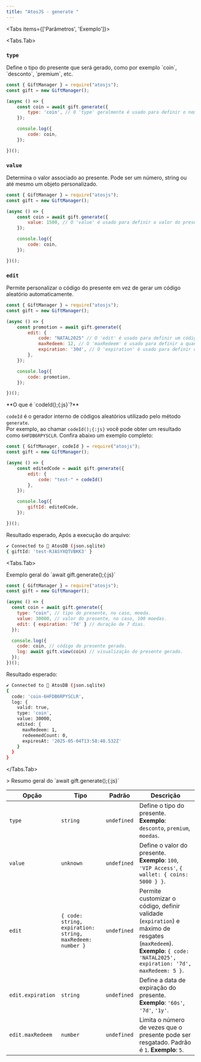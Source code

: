 ```yaml
---
title: "AtosJS - generate "
---
```



<Tabs items={['Parâmetros', 'Exemplo']}>

<Tabs.Tab>
<Steps>

### `type`

<Callout type=".">
Define o tipo do presente que será gerado, como por exemplo `coin`, `desconto`, `premium`, etc.
</Callout>

```javascript filename="index.js" showLineNumbers copy 
const { GiftManager } = require("atosjs");
const gift = new GiftManager();

(async () => {
    const coin = await gift.generate({
        type: 'coin', // O 'type' geralmente é usado para definir o nome do presente.
    });

    console.log({
        code: coin,
    });

})();
```

### `value`

<Callout type=".">
Determina o valor associado ao presente. Pode ser um número, string ou até mesmo um objeto personalizado.
</Callout>

```javascript filename="index.js" showLineNumbers copy
const { GiftManager } = require("atosjs");
const gift = new GiftManager();

(async () => {
    const coin = await gift.generate({
        value: 1500, // O 'value' é usado para definir o valor do presente.
    });

    console.log({
        code: coin,
    });

})();
```

### `edit`

<Callout type=".">
Permite personalizar o código do presente em vez de gerar um código aleatório automaticamente.
</Callout>

```javascript filename="index.js" showLineNumbers copy
const { GiftManager } = require("atosjs");
const gift = new GiftManager();

(async () => {
    const promotion = await gift.generate({
        edit: {
            code: "NATAL2025" // O 'edit' é usado para definir um código específico em vez de gerar um código aleatório.
            maxRedeem: 12, // O 'maxRedeem' é usado para definir a quantidade de uso do presente.
            expiration: '30d', // O 'expiration' é usado para definir o tempo de válidade do presente.
        },
    });

    console.log({
        code: promotion,
    });

})();
```

<Callout type="info">
**O que é `codeId();{:js}`?**

`codeId` é o gerador interno de códigos aleatórios utilizado pelo método `generate`.  
Por exemplo, ao chamar `codeId();{:js}` você pode obter um resultado como `6HFDB6RPYSCLR`. Confira abaixo um exemplo completo:

```javascript filename="index.js" showLineNumbers copy
const { GiftManager, codeId } = require("atosjs");
const gift = new GiftManager();

(async () => {
    const editedCode = await gift.generate({
        edit: {
            code: "test-" + codeId()
        },
    });

    console.log({
        giftId: editedCode,
    });

})();
```

Resultado esperado, Após a execução do arquivo:

```bash filename="Terminal"
✔ Connected to 🚀 AtosDB (json.sqlite)                                                                                                             2:24:20 AM
{ giftId: 'test-RJASYXQTVBKK3' }
```
</Callout>


</Steps>
</Tabs.Tab>

<Tabs.Tab>

<Callout type=".">
Exemplo geral do `await gift.generate();{:js}`
</Callout>

```javascript filename="index.js" showLineNumbers copy
const { GiftManager } = require("atosjs");
const gift = new GiftManager();

(async () => {
  const coin = await gift.generate({
    type: "coin", // tipo do presente, no caso, moeda.
    value: 30000, // valor do presente, no caso, 100 moedas.
    edit: { expiration: '7d' } // duração de 7 dias.
  });

  console.log({
    code: coin, // código do presente gerado.
    log: await gift.view(coin) // visualização do presente gerado.
  });
})();
```

<Callout type=".">
<div style={{ display: 'flex', alignItems: 'center', gap: '0.5rem', fontSize: '1rem', fontWeight: 'bold' }}>
  <FaPlugCircleCheck size="1rem" />
  <span>Resultado esperado:</span>
</div>

```bash filename="Terminal"
✔ Connected to 🚀 AtosDB (json.sqlite)                                                                                                             1:58:48 AM
{
  code: 'coin-6HFDB6RPYSCLR',
  log: {
    valid: true,
    type: 'coin',
    value: 30000,
    edited: {
      maxRedeem: 1,
      redeemedCount: 0,
      expiresAt: '2025-05-04T13:58:48.532Z'
    }
  }
}
```
</Callout>

</Tabs.Tab>
</Tabs>


<Callout type=".">
> Resumo geral do `await gift.generate();{:js}`
</Callout>

| Opção       | Tipo       | Padrão        | Descrição                                |
| ----------- | ---------- | ------------- | ---------------------------------------- |
| `type`   | `string`   | `undefined`         | Define o tipo do presente. **Exemplo**: `desconto`, `premium`, `moedas`. |
| `value`   | `unknown`    | `undefined`    | Define o valor do presente. **Exemplo**: `100`, `'VIP Access'`, `{ wallet: { coins: 5000 } }`. |
| `edit`    | `{ code: string, expiration: string, maxRedeem: number }`    | `undefined`  | Permite customizar o código, definir validade (`expiration`) e máximo de resgates (`maxRedeem`). **Exemplo**: `{ code: 'NATAL2025', expiration: '7d', maxRedeem: 5 }`. |
| `edit.expiration`   | `string`    | `undefined`  | Define a data de expiração do presente. **Exemplo**: `'60s'`, `'7d'`, `'1y'`. |
| `edit.maxRedeem`    | `number`    | `undefined`  | Limita o número de vezes que o presente pode ser resgatado. Padrão é `1`. **Exemplo**: `5`. |